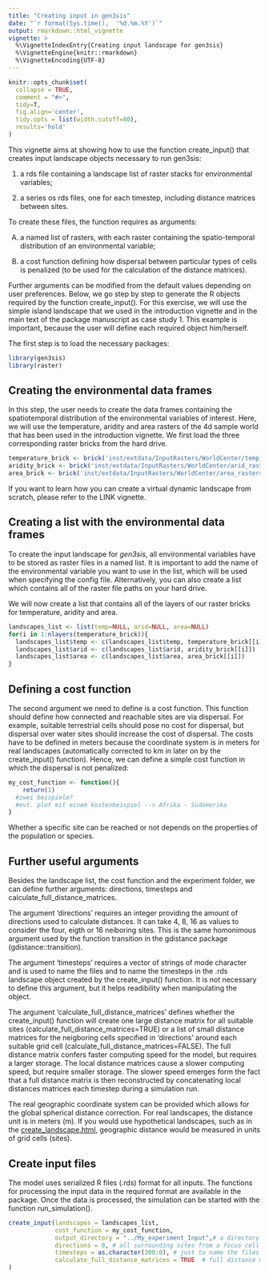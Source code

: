 ```yaml
---
title: "Creating input in gen3sis"
date: "`r format(Sys.time(),  '%d.%m.%Y')`"
output: rmarkdown::html_vignette
vignette: >
  %\VignetteIndexEntry{Creating input landscape for gen3sis}
  %\VignetteEngine{knitr::rmarkdown}
  %\VignetteEncoding{UTF-8}
---
```


```r
knitr::opts_chunk$set(
  collapse = TRUE,
  comment = "#>", 
  tidy=T,
  fig.align='center',
  tidy.opts = list(width.cutoff=80),
  results='hold'
)
```

This vignette aims at showing how to use the function create_input() that creates input landscape objects necessary to run gen3sis: 

1) a rds file containing a landscape list of raster stacks for environmental variables; 

2) a series os rds files, one for each timestep, including distance matrices between sites. 


To create these files, the function requires as arguments: 

A) a named list of rasters, with each raster containing the spatio-temporal distribution of an environmental variable; 

B) a cost function defining how dispersal between particular types of cells is penalized (to be used for the calculation of the distance matrices). 

Further arguments can be modified from the default values depending on user preferences. Below, we go step by step to generate the R objects required by the function create_input(). For this exercise, we will use the simple island landscape that we used in the introduction vignette and in the main text of the package manuscript as case study 1. This example is important, because the user will define each required object him/herself.

The first step is to load the necessary packages:

```r
library(gen3sis)
library(raster)
```

## Creating the environmental data frames
In this step, the user needs to create the data frames containing the spatiotemporal distribution of the environmental variables of interest. Here, we will use the temperature, aridity and area rasters of the 4d sample world that has been used in the introduction vignette. We first load the three corresponding raster bricks from the hard drive.

```r
temperature_brick <- brick('inst/extdata/InputRasters/WorldCenter/temp_rasters.tif') #WIP
aridity_brick <- brick('inst/extdata/InputRasters/WorldCenter/arid_rasters.tif') #WIP
area_brick <- brick('inst/extdata/InputRasters/WorldCenter/area_rasters.tif') #WIP
```


If you want to learn how you can create a virtual dynamic landscape from scratch, please refer to the LINK vignette. 


## Creating a list with the environmental data frames
To create the input landscape for *gen3sis*, all environmental variables have to be stored as raster files in a named list. It is important to add the name of the environmental variable you want to use in the list, which will be used when specifying the config file. Alternatively, you can also create a list which contains all of the raster file paths on your hard drive.

We will now create a list that contains all of the layers of our raster bricks for temperature, aridity and area.

```r
landscapes_list <- list(temp=NULL, arid=NULL, area=NULL)
for(i in 1:nlayers(temperature_brick)){
  landscapes_list$temp <- c(landscapes_list$temp, temperature_brick[[i]])
  landscapes_list$arid <- c(landscapes_list$arid, aridity_brick[[i]])
  landscapes_list$area <- c(landscapes_list$area, area_brick[[i]])
}
```
## Defining a cost function 
The second argument we need to define is a cost function. This function should define how connected and reachable sites are via dispersal. For example, suitable terrestrial cells should pose no cost for dispersal, but dispersal over water sites should increase the cost of dispersal. The costs have to be defined in meters because the coordinate system is in meters for real landscapes (automatically corrected to km in later on by the create_input() function). Hence, we can define a simple cost function in which the dispersal is not penalized: 

```r
my_cost_function <- function(){
    return(1)
  #zwei beispiele?
  #evt. plot mit einem kostenbeispiel --> Afrika - Südamerika
}
```


Whether a specific site can be reached or not depends on the properties of the population or species.

## Further useful arguments
Besides the landscape list, the cost function and the experiment folder, we can define further arguments: directions, timesteps and calculate_full_distance_matrices. 

The argument 'directions' requires an integer providing the amount of directions used to calculate distances. It can take 4, 8, 16 as values to consider the four, eigth or 16 neiboring sites. This is the same homonimous argument used by the function transition in the gdistance package (gdistance::transition). 

The argument 'timesteps' requires a vector of strings of mode character and is used to name the files and to name the timesteps in the .rds landscape object created by the create_input() function. It is not necessary to define this argument, but it helps readibility when manipulating the object. 

The argument 'calculate_full_distance_matrices' defines whether the create_input() function will create one large distance matrix for all suitable sites (calculate_full_distance_matrices=TRUE) or a list of small distance matrices for the neigboring cells specified in 'directions' around each suitable grid cell (calculate_full_distance_matrices=FALSE). The full distance matrix confers faster computing speed for the model, but requires a larger storage. The local distance matrices cause a slower computing speed, but require smaller storage. The slower speed emerges form the fact that a full distance matrix is then reconstructed by concatenating local distances matrices each timestep during a simulation run. 

The real geographic coordinate system can be provided which allows for the global spherical distance correction. For real landscapes, the distance unit is in meters (m). If you would use hypothetical landscapes, such as in the [create_landscape.html](create_landscape vignette), geographic distance would be measured in units of grid cells (sites).

## Create input files 

The model uses serialized R files (.rds) format for all inputs. The functions for processing the input data in the required format are available in the package. Once the data is processed, the simulation can be started with the function run_simulation().

```r
create_input(landscapes = landscapes_list,
             cost_function = my_cost_function,
             output_directory = "../My_experiment_Input",# a directory name to save the files in
             directions = 8, # all surrounding sites from a focus cell
             timesteps = as.character(300:0), # just to name the files
             calculate_full_distance_matrices = TRUE  # full distance matrix
)
```
